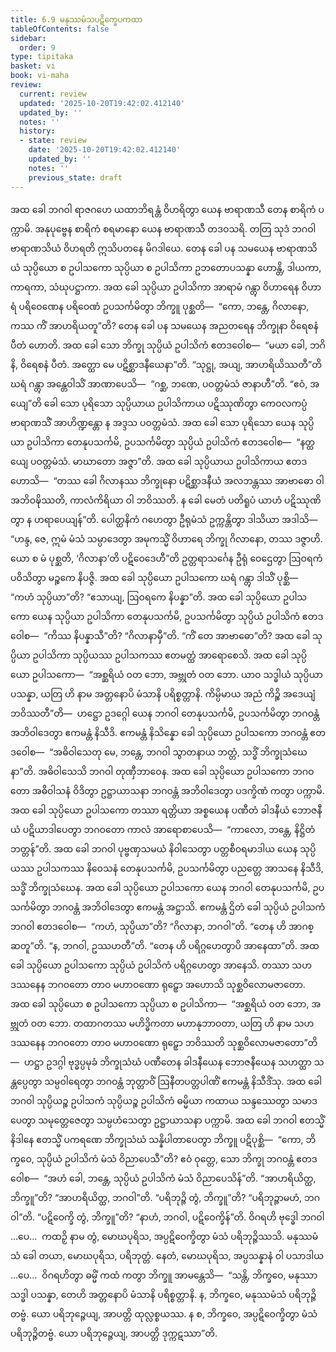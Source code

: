 ```yaml
---
title: 6.9 မနုဿမံသပဋိက္ခေပကထာ
tableOfContents: false
sidebar:
  order: 9
type: tipitaka
basket: vi
book: vi-maha
review:
  current: review
  updated: '2025-10-20T19:42:02.412140'
  updated_by: ''
  notes: ''
  history:
  - state: review
    date: '2025-10-20T19:42:02.412140'
    updated_by: ''
    notes: ''
    previous_state: draft
---
```



<DynamicBreadcrumb />


<ReviewStatus review={frontmatter.review} showDetails={true} />

<HypothesisAnnotation frontmatter={frontmatter} />

<Division number="280" book="vi-maha" e="ch" v="3" p="310">

<Paragraph number="1266" book="vi-maha">
အထ ခေါ ဘဂဝါ ရာဇဂဟေ ယထာဘိရန္တံ ဝိဟရိတွာ ယေန ဗာရာဏသီ တေန စာရိကံ ပက္ကာမိ. အနုပုဗ္ဗေန စာရိကံ စရမာနော ယေန ဗာရာဏသီ တဒဝသရိ. တတြ သုဒံ ဘဂဝါ ဗာရာဏသိယံ ဝိဟရတိ ဣသိပတနေ မိဂဒါယေ. တေန ခေါ ပန သမယေန ဗာရာဏသိယံ သုပ္ပိယော စ ဥပါသကော သုပ္ပိယာ စ ဥပါသိကာ ဥဘတောပသန္နာ ဟောန္တိ, ဒါယကာ, ကာရကာ, သံဃုပဋ္ဌာကာ. အထ ခေါ သုပ္ပိယာ ဥပါသိကာ အာရာမံ ဂန္တွာ ဝိဟာရေန ဝိဟာရံ ပရိဝေဏေန ပရိဝေဏံ ဥပသင်္ကမိတွာ ဘိက္ခူ ပုစ္ဆတိ—  “ကော, ဘန္တေ, ဂိလာနော, ကဿ ကိံ အာဟရိယတူ”တိ? တေန ခေါ ပန သမယေန အညတရေန ဘိက္ခုနာ ဝိရေစနံ ပီတံ ဟောတိ. အထ ခေါ သော ဘိက္ခု သုပ္ပိယံ ဥပါသိကံ ဧတဒဝေါစ—  “မယာ ခေါ, ဘဂိနိ, ဝိရေစနံ ပီတံ. အတ္ထော မေ ပဋိစ္ဆာဒနီယေနာ”တိ. “သုဋ္ဌု, အယျ, အာဟရိယိဿတီ”တိ ဃရံ ဂန္တွာ အန္တေဝါသိံ အာဏာပေသိ—  “ဂစ္ဆ, ဘဏေ, ပဝတ္တမံသံ ဇာနာဟီ”တိ. “ဧဝံ, အယျေ”တိ ခေါ သော ပုရိသော သုပ္ပိယာယ ဥပါသိကာယ ပဋိဿုဏိတွာ ကေဝလကပ္ပံ ဗာရာဏသိံ အာဟိဏ္ဍန္တော န အဒ္ဒသ ပဝတ္တမံသံ.
</Paragraph>

<Paragraph number="1267" book="vi-maha">
အထ ခေါ သော ပုရိသော ယေန သုပ္ပိယာ ဥပါသိကာ တေနုပသင်္ကမိ, ဥပသင်္ကမိတွာ သုပ္ပိယံ ဥပါသိကံ ဧတဒဝေါစ—  “နတ္ထယျေ ပဝတ္တမံသံ. မာဃာတော အဇ္ဇာ”တိ. အထ ခေါ သုပ္ပိယာယ ဥပါသိကာယ ဧတဒဟောသိ—  “တဿ ခေါ ဂိလာနဿ ဘိက္ခုနော ပဋိစ္ဆာဒနီယံ အလဘန္တဿ အာဗာဓော ဝါ အဘိဝဍ္ဎိဿတိ, ကာလံကိရိယာ ဝါ ဘဝိဿတိ. န ခေါ မေတံ ပတိရူပံ ယာဟံ ပဋိဿုဏိတွာ န ဟရာပေယျန်”တိ. ပေါတ္ထနိကံ ဂဟေတွာ ဦရုမံသံ ဥက္ကန္တိတွာ ဒါသိယာ အဒါသိ—  “ဟန္ဒ, ဇေ, ဣမံ မံသံ သမ္ပာဒေတွာ အမုကသ္မိံ ဝိဟာရေ ဘိက္ခု ဂိလာနော, တဿ ဒဇ္ဇာဟိ. ယော စ မံ ပုစ္ဆတိ, ‘ဂိလာနာ’တိ ပဋိဝေဒေဟီ”တိ ဥတ္တရာသင်္ဂေန ဦရုံ ဝေဌေတွာ ဩဝရကံ ပဝိသိတွာ မဉ္စကေ နိပဇ္ဇိ. အထ ခေါ သုပ္ပိယော ဥပါသကော ဃရံ ဂန္တွာ ဒါသိံ ပုစ္ဆိ—  “ကဟံ သုပ္ပိယာ”တိ? “ဧသာယျ, ဩဝရကေ နိပန္နာ”တိ.
</Paragraph>

<Paragraph number="1268" book="vi-maha">
အထ ခေါ သုပ္ပိယော ဥပါသကော ယေန သုပ္ပိယာ ဥပါသိကာ တေနုပသင်္ကမိ, ဥပသင်္ကမိတွာ သုပ္ပိယံ ဥပါသိကံ ဧတဒဝေါစ—  “ကိဿ နိပန္နာသီ”တိ? “ဂိလာနာမှီ”တိ. “ကိံ တေ အာဗာဓော”တိ? အထ ခေါ သုပ္ပိယာ ဥပါသိကာ သုပ္ပိယဿ ဥပါသကဿ ဧတမတ္ထံ အာရောစေသိ. အထ ခေါ သုပ္ပိယော ဥပါသကော—  “အစ္ဆရိယံ ဝတ ဘော, အဗ္ဘုတံ ဝတ ဘော. ယာဝ သဒ္ဓါယံ သုပ္ပိယာ ပသန္နာ, ယတြ ဟိ နာမ အတ္တနောပိ မံသာနိ ပရိစ္စတ္တာနိ. ကိမ္ပိမာယ အညံ ကိဉ္စိ အဒေယျံ ဘဝိဿတီ”တိ—  ဟဋ္ဌော ဥဒဂ္ဂေါ ယေန ဘဂဝါ တေနုပသင်္ကမိ, ဥပသင်္ကမိတွာ ဘဂဝန္တံ အဘိဝါဒေတွာ ဧကမန္တံ နိသီဒိ. ဧကမန္တံ နိသိန္နော ခေါ သုပ္ပိယော ဥပါသကော ဘဂဝန္တံ ဧတဒဝေါစ—  “အဓိဝါသေတု မေ, ဘန္တေ, ဘဂဝါ သွာတနာယ ဘတ္တံ, သဒ္ဓိံ ဘိက္ခုသံဃေနာ”တိ. အဓိဝါသေသိ ဘဂဝါ တုဏှီဘာဝေန. အထ ခေါ သုပ္ပိယော ဥပါသကော ဘဂဝတော အဓိဝါသနံ ဝိဒိတွာ ဥဋ္ဌာယာသနာ ဘဂဝန္တံ အဘိဝါဒေတွာ ပဒက္ခိဏံ ကတွာ ပက္ကာမိ. အထ ခေါ သုပ္ပိယော ဥပါသကော တဿာ ရတ္တိယာ အစ္စယေန ပဏီတံ ခါဒနီယံ ဘောဇနီယံ ပဋိယာဒါပေတွာ ဘဂဝတော ကာလံ အာရောစာပေသိ—  “ကာလော, ဘန္တေ, နိဋ္ဌိတံ ဘတ္တန်”တိ.
</Paragraph>

<Paragraph number="1269" book="vi-maha">
အထ ခေါ ဘဂဝါ ပုဗ္ဗဏှသမယံ နိဝါသေတွာ ပတ္တစီဝရမာဒါယ ယေန သုပ္ပိယဿ ဥပါသကဿ နိဝေသနံ တေနုပသင်္ကမိ, ဥပသင်္ကမိတွာ ပညတ္တေ အာသနေ နိသီဒိ, သဒ္ဓိံ ဘိက္ခုသံဃေန. အထ ခေါ သုပ္ပိယော ဥပါသကော ယေန ဘဂဝါ တေနုပသင်္ကမိ, ဥပသင်္ကမိတွာ ဘဂဝန္တံ အဘိဝါဒေတွာ ဧကမန္တံ အဋ္ဌာသိ. ဧကမန္တံ ဌိတံ ခေါ သုပ္ပိယံ ဥပါသကံ ဘဂဝါ ဧတဒဝေါစ—  “ကဟံ, သုပ္ပိယာ”တိ? “ဂိလာနာ, ဘဂဝါ”တိ. “တေန ဟိ အာဂစ္ဆတူ”တိ. “န, ဘဂဝါ, ဥဿဟတီ”တိ. “တေန ဟိ ပရိဂ္ဂဟေတွာပိ အာနေထာ”တိ. အထ ခေါ သုပ္ပိယော ဥပါသကော သုပ္ပိယံ ဥပါသိကံ ပရိဂ္ဂဟေတွာ အာနေသိ. တဿာ သဟ ဒဿနေန ဘဂဝတော တာဝ မဟာဝဏော ရုဠှော အဟောသိ သုစ္ဆဝိလောမဇာတော. အထ ခေါ သုပ္ပိယော စ ဥပါသကော သုပ္ပိယာ စ ဥပါသိကာ—  “အစ္ဆရိယံ ဝတ ဘော, အဗ္ဘုတံ ဝတ ဘော. တထာဂတဿ မဟိဒ္ဓိကတာ မဟာနုဘာဝတာ, ယတြ ဟိ နာမ သဟ ဒဿနေန ဘဂဝတော တာဝ မဟာဝဏော ရုဠှော ဘဝိဿတိ သုစ္ဆဝိလောမဇာတော”တိ—  ဟဋ္ဌာ ဥဒဂ္ဂါ ဗုဒ္ဓပ္ပမုခံ ဘိက္ခုသံဃံ ပဏီတေန ခါဒနီယေန ဘောဇနီယေန သဟတ္ထာ သန္တပ္ပေတွာ သမ္ပဝါရေတွာ ဘဂဝန္တံ ဘုတ္တာဝိံ ဩနီတပတ္တပါဏိံ ဧကမန္တံ နိသီဒိံသု. အထ ခေါ ဘဂဝါ သုပ္ပိယဉ္စ ဥပါသကံ သုပ္ပိယဉ္စ ဥပါသိကံ ဓမ္မိယာ ကထာယ သန္ဒဿေတွာ သမာဒပေတွာ သမုတ္တေဇေတွာ သမ္ပဟံသေတွာ ဥဋ္ဌာယာသနာ ပက္ကာမိ.
</Paragraph>

<Paragraph number="1270" book="vi-maha">
အထ ခေါ ဘဂဝါ ဧတသ္မိံ နိဒါနေ ဧတသ္မိံ ပကရဏေ ဘိက္ခုသံဃံ သန္နိပါတာပေတွာ ဘိက္ခူ ပဋိပုစ္ဆိ—  “ကော, ဘိက္ခဝေ, သုပ္ပိယံ ဥပါသိကံ မံသံ ဝိညာပေသီ”တိ? ဧဝံ ဝုတ္တေ, သော ဘိက္ခု ဘဂဝန္တံ ဧတဒဝေါစ—  “အဟံ ခေါ, ဘန္တေ, သုပ္ပိယံ ဥပါသိကံ မံသံ ဝိညာပေသိန်”တိ. “အာဟရိယိတ္ထ, ဘိက္ခူ”တိ? “အာဟရိယိတ္ထ, ဘဂဝါ”တိ. “ပရိဘုဉ္ဇိ တွံ, ဘိက္ခူ”တိ? “ပရိဘုဉ္ဇာမဟံ, ဘဂဝါ”တိ. “ပဋိဝေက္ခိ တွံ, ဘိက္ခူ”တိ? “နာဟံ, ဘဂဝါ, ပဋိဝေက္ခိန်”တိ. ဝိဂရဟိ ဗုဒ္ဓေါ ဘဂဝါ …ပေ…  ကထဉှိ နာမ တွံ, မောဃပုရိသ, အပ္ပဋိဝေက္ခိတွာ မံသံ ပရိဘုဉ္ဇိဿသိ. မနုဿမံသံ ခေါ တယာ, မောဃပုရိသ, ပရိဘုတ္တံ. နေတံ, မောဃပုရိသ, အပ္ပသန္နာနံ ဝါ ပသာဒါယ …ပေ…  ဝိဂရဟိတွာ ဓမ္မိံ ကထံ ကတွာ ဘိက္ခူ အာမန္တေသိ—  “သန္တိ, ဘိက္ခဝေ, မနုဿာ သဒ္ဓါ ပသန္နာ, တေဟိ အတ္တနောပိ မံသာနိ ပရိစ္စတ္တာနိ. န, ဘိက္ခဝေ, မနုဿမံသံ ပရိဘုဉ္ဇိတဗ္ဗံ. ယော ပရိဘုဉ္ဇေယျ, အာပတ္တိ ထုလ္လစ္စယဿ. န စ, ဘိက္ခဝေ, အပ္ပဋိဝေက္ခိတွာ မံသံ ပရိဘုဉ္ဇိတဗ္ဗံ. ယော ပရိဘုဉ္ဇေယျ, အာပတ္တိ ဒုက္ကဋဿာ”တိ.
</Paragraph>
</Division>